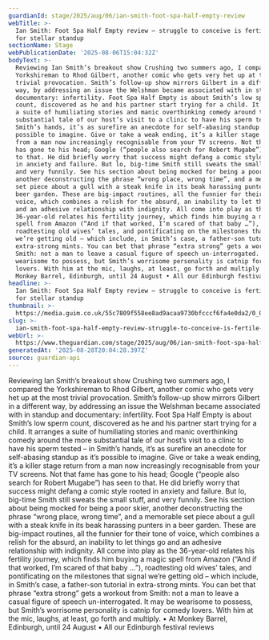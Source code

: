 ```yaml
---
guardianId: stage/2025/aug/06/ian-smith-foot-spa-half-empty-review
webTitle: >-
  Ian Smith: Foot Spa Half Empty review – struggle to conceive is fertile ground
  for stellar standup
sectionName: Stage
webPublicationDate: '2025-08-06T15:04:32Z'
bodyText: >-
  Reviewing Ian Smith’s breakout show Crushing two summers ago, I compared the
  Yorkshireman to Rhod Gilbert, another comic who gets very het up at the most
  trivial provocation. Smith’s follow-up show mirrors Gilbert in a different
  way, by addressing an issue the Welshman became associated with in standup and
  documentary: infertility. Foot Spa Half Empty is about Smith’s low sperm
  count, discovered as he and his partner start trying for a child. It arranges
  a suite of humiliating stories and manic overthinking comedy around the more
  substantial tale of our host’s visit to a clinic to have his sperm tested – in
  Smith’s hands, it’s as surefire an anecdote for self-abasing standup as it’s
  possible to imagine. Give or take a weak ending, it’s a killer stage return
  from a man now increasingly recognisable from your TV screens. Not that fame
  has gone to his head; Google (“people also search for Robert Mugabe”) has seen
  to that. He did briefly worry that success might defang a comic style rooted
  in anxiety and failure. But lo, big-time Smith still sweats the small stuff,
  and very funnily. See his section about being mocked for being a poor skier,
  another deconstructing the phrase “wrong place, wrong time”, and a memorable
  set piece about a gull with a steak knife in its beak harassing punters in a
  beer garden. These are big-impact routines, all the funnier for their tone of
  voice, which combines a relish for the absurd, an inability to let things go
  and an adhesive relationship with indignity. All come into play as the
  36-year-old relates his fertility journey, which finds him buying a magic
  spell from Amazon (“And if that worked, I’m scared of that baby …”),
  roadtesting old wives’ tales, and pontificating on the milestones that signal
  we’re getting old – which include, in Smith’s case, a father-son tutorial in
  extra-strong mints. You can bet that phrase “extra strong” gets a workout from
  Smith: not a man to leave a casual figure of speech un-interrogated. It may be
  wearisome to possess, but Smith’s worrisome personality is catnip for comedy
  lovers. With him at the mic, laughs, at least, go forth and multiply. • At
  Monkey Barrel, Edinburgh, until 24 August • All our Edinburgh festival reviews
headline: >-
  Ian Smith: Foot Spa Half Empty review – struggle to conceive is fertile ground
  for stellar standup
thumbnail: >-
  https://media.guim.co.uk/55c7809f558ee8ad9acaa9730bfcccf6fa4e0da2/0_0_8736_6989/500.jpg
slug: >-
  ian-smith-foot-spa-half-empty-review-struggle-to-conceive-is-fertile-ground-for-stellar-standup
webUrl: >-
  https://www.theguardian.com/stage/2025/aug/06/ian-smith-foot-spa-half-empty-review
generatedAt: '2025-08-28T20:04:28.397Z'
source: guardian-api
---
```

Reviewing Ian Smith’s breakout show Crushing two summers ago, I compared the Yorkshireman to Rhod Gilbert, another comic who gets very het up at the most trivial provocation. Smith’s follow-up show mirrors Gilbert in a different way, by addressing an issue the Welshman became associated with in standup and documentary: infertility. Foot Spa Half Empty is about Smith’s low sperm count, discovered as he and his partner start trying for a child. It arranges a suite of humiliating stories and manic overthinking comedy around the more substantial tale of our host’s visit to a clinic to have his sperm tested – in Smith’s hands, it’s as surefire an anecdote for self-abasing standup as it’s possible to imagine. Give or take a weak ending, it’s a killer stage return from a man now increasingly recognisable from your TV screens. Not that fame has gone to his head; Google (“people also search for Robert Mugabe”) has seen to that. He did briefly worry that success might defang a comic style rooted in anxiety and failure. But lo, big-time Smith still sweats the small stuff, and very funnily. See his section about being mocked for being a poor skier, another deconstructing the phrase “wrong place, wrong time”, and a memorable set piece about a gull with a steak knife in its beak harassing punters in a beer garden. These are big-impact routines, all the funnier for their tone of voice, which combines a relish for the absurd, an inability to let things go and an adhesive relationship with indignity. All come into play as the 36-year-old relates his fertility journey, which finds him buying a magic spell from Amazon (“And if that worked, I’m scared of that baby …”), roadtesting old wives’ tales, and pontificating on the milestones that signal we’re getting old – which include, in Smith’s case, a father-son tutorial in extra-strong mints. You can bet that phrase “extra strong” gets a workout from Smith: not a man to leave a casual figure of speech un-interrogated. It may be wearisome to possess, but Smith’s worrisome personality is catnip for comedy lovers. With him at the mic, laughs, at least, go forth and multiply. • At Monkey Barrel, Edinburgh, until 24 August • All our Edinburgh festival reviews
